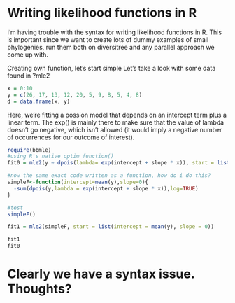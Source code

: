 Writing likelihood functions in R
========================================================

I'm having trouble with the syntax for writing likelihood functions in R. This is important since we want to create lots of dummy examples of small phylogenies, run them both on diversitree and any parallel approach we come up with.

Creating own function, let's start simple
Let’s take a look with some data found in ?mle2

```r
x = 0:10
y = c(26, 17, 13, 12, 20, 5, 9, 8, 5, 4, 8)
d = data.frame(x, y)
```

Here, we’re fitting a possion model that depends on an intercept term plus a linear term. The exp() is mainly there to make sure that the value of lambda doesn’t go negative, which isn’t allowed (it would imply a negative number of occurrences for our outcome of interest).

```r
require(bbmle)
#using R's native optim function()
fit0 = mle2(y ~ dpois(lambda= exp(intercept + slope * x)), start = list(intercept = mean(y), slope = 0), data = d)

#now the same exact code written as a function, how do i do this?
simpleF<-function(intercept=mean(y),slope=0){
  -sum(dpois(y,lambda = exp(intercept + slope * x)),log=TRUE)
}

#test
simpleF()

fit1 = mle2(simpleF, start = list(intercept = mean(y), slope = 0))

fit1
fit0
```

Clearly we have a syntax issue. Thoughts?
===============================
